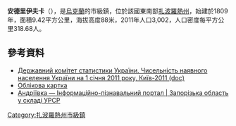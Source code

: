 {{No footnotes|time=2015-09-16T13:17:44+00:00}}
'''安德里伊夫卡'''（{{lang-uk|Андріївка}}），是[[烏克蘭|烏克蘭]]的市級鎮，位於該國東南部[[扎波羅熱州|扎波羅熱州]]，始建於1809年，面積9.42平方公里，海拔高度88米，2011年人口3,002，人口密度每平方公里318.68人。

==參考資料==
*[https://web.archive.org/web/20121010205321/http://stat6.stat.lviv.ua/PXWEB2007/ukr/publ/2011/chnas.zip Державний комітет статистики України. Чисельність наявного населення України на 1 січня 2011 року, Київ-2011 (doc)]
* [http://gska2.rada.gov.ua/pls/z7502/A005?rdat1=02.07.2008&rf7571=11895 Облікова картка]{{dead link|date=2017年12月 |bot=InternetArchiveBot |fix-attempted=yes }}
* [http://imsu-zaporizhzhya.com/mista-i-sela-zaporizkoi-oblasti/berdjanskij-rajon/andriivka.html Андріївка — Інформаційно-пізнавальний портал | Запорізька область у складі УРСР] {{Wayback|url=http://imsu-zaporizhzhya.com/mista-i-sela-zaporizkoi-oblasti/berdjanskij-rajon/andriivka.html |date=20200213180249 }}

{{coord|47|6|2|N|36|35|3|E|scale:30000|display=title}}

{{DEFAULTSORT:Андріївка}}
[[Category:扎波羅熱州市級鎮|Category:扎波羅熱州市級鎮]]


{{Zaporizhia-geo-stub}}